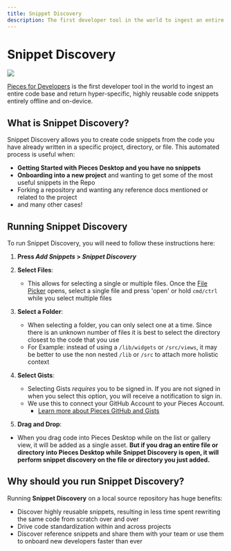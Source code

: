 ```yaml
---
title: Snippet Discovery
description: The first developer tool in the world to ingest an entire code base and return hyper-specific, highly reusable code snippets entirely offline and on-device.
---
```


<link rel="canonical" href="https://docs.pieces.app/product-highlights-and-benefits/in-project-snippet-discovery" />

# Snippet Discovery

<Image zoom src="https://storage.googleapis.com/pieces_static_resources/vs_code_marketplace/GIFs/SNIPPET_DISCOVERY_VS_CODE_MIN" />

<a target="_blank" href="https://docs.pieces.app/overview">Pieces for Developers</a> is the first developer tool in the world to ingest an entire code base and return hyper-specific, highly reusable code snippets entirely offline and on-device.

## What is Snippet Discovery?
Snippet Discovery allows you to create code snippets from the code you have already written in a specific project, directory, or file. This automated process is useful when:
- **Getting Started with Pieces Desktop and you have no snippets**
- **Onboarding into a new project** and wanting to get some of the most useful snippets in the Repo
- Forking a repository and wanting any reference docs mentioned or related to the project
- and many other cases!

[//]: # ([See more Use Cases for Snippet Discovery]&#40;#&#41;)

## Running Snippet Discovery
To run Snippet Discovery, you will need to follow these instructions here:
1. **Press _Add Snippets_ > _Snippet Discovery_**
2. **Select Files**:
    - This allows for selecting a single or multiple files. Once the [File Picker](product-highlights-and-benefits/saving-useful-developer-materials#pieces-desktop) opens, select a single file and press 'open' or hold ``` cmd/ctrl ``` while you select multiple files

3. **Select a Folder**:
    - When selecting a folder, you can only select one at a time. Since there is an unknown number of files it is best to select the directory closest to the code that you use
    - For Example: instead of using a ` /lib/widgets ` or ` /src/views `, it may be better to use the non nested ` /lib ` or ` /src ` to attach more holistic context

4. **Select Gists**:
    - Selecting Gists _requires_ you to be signed in. If you are not signed in when you select this option, you will receive a notification to sign in.
    - We use this to connect your GitHub Account to your Pieces Account.
        - [Learn more about Pieces GitHub and Gists](/product-highlights-and-benefits/import-gists-from-github)

5. **Drag and Drop**:
 - When you drag code into Pieces Desktop while on the list or gallery view, it will be added as a single asset. **But if you drag an entire file or directory into Pieces Desktop while Snippet Discovery is open, it will perform snippet discovery on the file or directory you just added.**

## Why should you run Snippet Discovery?
Running **Snippet Discovery** on a local source repository has huge benefits:
  - Discover highly reusable snippets, resulting in less time spent rewriting the same code from scratch over and over
  - Drive code standardization within and across projects
  - Discover reference snippets and share them with your team or use them to onboard new developers faster than ever
